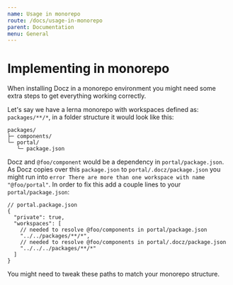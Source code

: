```yaml
---
name: Usage in monorepo
route: /docs/usage-in-monorepo
parent: Documentation
menu: General
---
```


# Implementing in monorepo

When installing Docz in a monorepo environment you might need some extra steps to get everything working correctly.

Let's say we have a lerna monorepo with workspaces defined as: `packages/**/*`, in a folder structure it would look like this:

```
packages/
├─ components/
└─ portal/
   └─ package.json
```

Docz and `@foo/component` would be a dependency in `portal/package.json`. As Docz copies over this `package.json` to `portal/.docz/package.json`
you might run into `error There are more than one workspace with name "@foo/portal"`. In order to fix this add
a couple lines to your `portal/package.json`:

```
// portal.package.json
{
  "private": true,
  "workspaces": [
    // needed to resolve @foo/components in portal/package.json
    "../../packages/**/*",
    // needed to resolve @foo/components in portal/.docz/package.json
    "../../../packages/**/*"
  ]
}
```

You might need to tweak these paths to match your monorepo structure.
